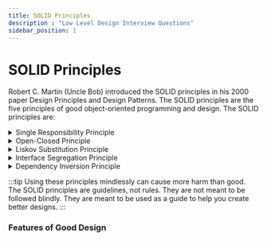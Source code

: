 ```yaml
---
title: SOLID Principles
description : "Low Level Design Interview Questions"
sidebar_position: 1
---
```



# SOLID Principles
Robert C. Martin (Uncle Bob) introduced the SOLID principles in his 2000 paper Design Principles and Design Patterns. The SOLID principles are the five principles of good object-oriented programming and design. The SOLID principles are:
<details>
<summary>Single Responsibility Principle</summary>
- A class should have one and only one reason to change, meaning that a class should have only one job.
- A class should have one and only one reason to change, meaning that a class should have only one job.

If a class does more than one job, it becomes coupled. A change to one responsibility results to modification of the other responsibility. This leads to fragile designs that break in many places.
</details>

<details>
<summary>Open-Closed Principle</summary>
Objects or entities should be open for extension but closed for modification.
</details>

<details>
<summary>Liskov Substitution Principle</summary>
Every subclass or derived class should be substitutable for their base or parent class.
</details>

<details>
<summary>Interface Segregation Principle</summary>
A client should never be forced to implement an interface that it doesn’t use or clients shouldn’t be forced to depend on methods they do not use.
</details>

<details>
<summary>Dependency Inversion Principle</summary>
Entities must depend on abstractions not on concretions. It states that the high-level module must not depend on the low-level module, but they should depend on abstractions.
</details>

:::tip
Using these principles mindlessly can cause more harm than good. The SOLID principles are guidelines, not rules. They are not meant to be followed blindly. They are meant to be used as a guide to help you create better designs.
:::

### Features of Good Design
